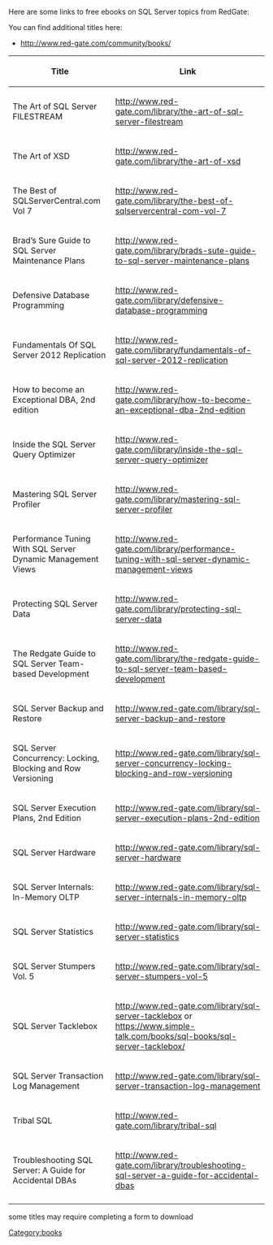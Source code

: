 Here are some links to free ebooks on SQL Server topics from RedGate:

You can find additional titles here:
*http://www.red-gate.com/community/books/

{| class="wikitable sortable"
|-
! Title !! Link
|-
| The Art of SQL Server FILESTREAM || http://www.red-gate.com/library/the-art-of-sql-server-filestream
|-
| The Art of XSD || http://www.red-gate.com/library/the-art-of-xsd
|-
| The Best of SQLServerCentral.com Vol 7 || http://www.red-gate.com/library/the-best-of-sqlservercentral-com-vol-7
|-
| Brad’s Sure Guide to SQL Server Maintenance Plans || http://www.red-gate.com/library/brads-sute-guide-to-sql-server-maintenance-plans
|-
| Defensive Database Programming || http://www.red-gate.com/library/defensive-database-programming
|-
| Fundamentals Of SQL Server 2012 Replication || http://www.red-gate.com/library/fundamentals-of-sql-server-2012-replication
|-
| How to become an Exceptional DBA, 2nd edition || http://www.red-gate.com/library/how-to-become-an-exceptional-dba-2nd-edition
|-
| Inside the SQL Server Query Optimizer || http://www.red-gate.com/library/inside-the-sql-server-query-optimizer
|-
| Mastering SQL Server Profiler || http://www.red-gate.com/library/mastering-sql-server-profiler
|-
| Performance Tuning With SQL Server Dynamic Management Views || http://www.red-gate.com/library/performance-tuning-with-sql-server-dynamic-management-views
|-
| Protecting SQL Server Data || http://www.red-gate.com/library/protecting-sql-server-data
|-
| The Redgate Guide to SQL Server Team-based Development || http://www.red-gate.com/library/the-redgate-guide-to-sql-server-team-based-development
|-
| SQL Server Backup and Restore || http://www.red-gate.com/library/sql-server-backup-and-restore
|-
| SQL Server Concurrency: Locking, Blocking and Row Versioning || http://www.red-gate.com/library/sql-server-concurrency-locking-blocking-and-row-versioning
|-
| SQL Server Execution Plans, 2nd Edition || http://www.red-gate.com/library/sql-server-execution-plans-2nd-edition
|-
| SQL Server Hardware || http://www.red-gate.com/library/sql-server-hardware
|-
| SQL Server Internals: In-Memory OLTP || http://www.red-gate.com/library/sql-server-internals-in-memory-oltp
|-
| SQL Server Statistics || http://www.red-gate.com/library/sql-server-statistics
|-
| SQL Server Stumpers Vol. 5 || http://www.red-gate.com/library/sql-server-stumpers-vol-5
|-
| SQL Server Tacklebox || http://www.red-gate.com/library/sql-server-tacklebox or https://www.simple-talk.com/books/sql-books/sql-server-tacklebox/
|-
| SQL Server Transaction Log Management || http://www.red-gate.com/library/sql-server-transaction-log-management
|-
| Tribal SQL || http://www.red-gate.com/library/tribal-sql
|-
| Troubleshooting SQL Server: A Guide for Accidental DBAs || http://www.red-gate.com/library/troubleshooting-sql-server-a-guide-for-accidental-dbas
|-
|}

some titles may require completing a form to download

[[Category:books]]

